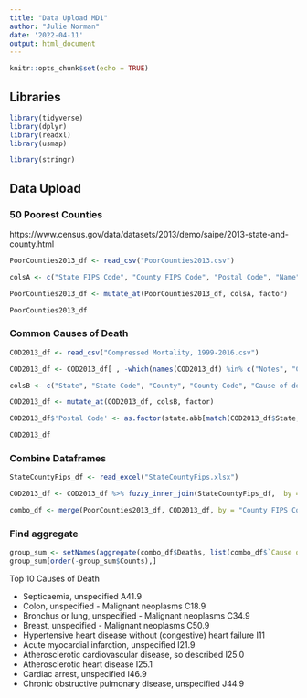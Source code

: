 ```yaml
---
title: "Data Upload MD1"
author: "Julie Norman"
date: '2022-04-11'
output: html_document
---
```


```r
knitr::opts_chunk$set(echo = TRUE)
```

## Libraries

```r
library(tidyverse)
library(dplyr)
library(readxl)
library(usmap)

library(stringr)
```

## Data Upload

### 50 Poorest Counties

https://www.census.gov/data/datasets/2013/demo/saipe/2013-state-and-county.html

```r
PoorCounties2013_df <- read_csv("PoorCounties2013.csv")

colsA <- c("State FIPS Code", "County FIPS Code", "Postal Code", "Name")

PoorCounties2013_df <- mutate_at(PoorCounties2013_df, colsA, factor)

PoorCounties2013_df
```

### Common Causes of Death

```r
COD2013_df <- read_csv("Compressed Mortality, 1999-2016.csv")

COD2013_df <- COD2013_df[ , -which(names(COD2013_df) %in% c("Notes", "Crude Rate"))] #remove empty/ uneeded columns

colsB <- c("State", "State Code", "County", "County Code", "Cause of death", "Cause of death Code")

COD2013_df <- mutate_at(COD2013_df, colsB, factor)

COD2013_df$'Postal Code' <- as.factor(state.abb[match(COD2013_df$State, state.name)])

COD2013_df
```

### Combine Dataframes

```r
StateCountyFips_df <- read_excel("StateCountyFips.xlsx")

COD2013_df <- COD2013_df %>% fuzzy_inner_join(StateCountyFips_df,  by = c("County" = "Name"), match_fun = str_detect)
```

```r
combo_df <- merge(PoorCounties2013_df, COD2013_df, by = "County FIPS Code")
```


### Find aggregate

```r
group_sum <- setNames(aggregate(combo_df$Deaths, list(combo_df$`Cause of death`), sum), c("Cause of Death", "Counts"))
group_sum[order(-group_sum$Counts),]
```

Top 10 Causes of Death

* Septicaemia, unspecified A41.9
* Colon, unspecified - Malignant neoplasms C18.9
* Bronchus or lung, unspecified - Malignant neoplasms C34.9
* Breast, unspecified - Malignant neoplasms C50.9
* Hypertensive heart disease without (congestive) heart failure I11
* Acute myocardial infarction, unspecified I21.9
* Atherosclerotic cardiovascular disease, so described I25.0
* Atherosclerotic heart disease I25.1
* Cardiac arrest, unspecified I46.9
* Chronic obstructive pulmonary disease, unspecified J44.9









